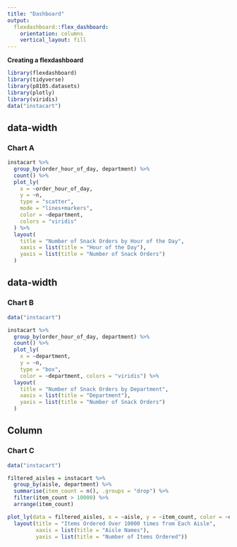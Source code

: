 ```yaml
---
title: "Dashboard"
output: 
  flexdashboard::flex_dashboard:
    orientation: columns
    vertical_layout: fill
---
```



**Creating a flexdashboard**
```r
library(flexdashboard)
library(tidyverse)
library(p8105.datasets)
library(plotly)
library(viridis)
data("instacart")
```





{data-width=250}
-----------------------------------------------------------------------
### Chart A

```r

instacart %>%
  group_by(order_hour_of_day, department) %>%
  count() %>%
  plot_ly(
    x = ~order_hour_of_day,
    y = ~n,
    type = "scatter",
    mode = "lines+markers",
    color = ~department,
    colors = "viridis"
  ) %>%
  layout(
    title = "Number of Snack Orders by Hour of the Day",
    xaxis = list(title = "Hour of the Day"),
    yaxis = list(title = "Number of Snack Orders")
  )

```

{data-width=550}
-----------------------------------------------------------------------
### Chart B

```r
data("instacart")

instacart %>%
  group_by(order_hour_of_day, department) %>%
  count() %>%
  plot_ly(
    x = ~department,
    y = ~n,
    type = "box",
    color = ~department, colors = "viridis") %>%
  layout(
    title = "Number of Snack Orders by Department",
    xaxis = list(title = "Department"),
    yaxis = list(title = "Number of Snack Orders")
  )


```



Column {data-width=250}
-----------------------------------------------------------------------

### Chart C

```r
data("instacart")

filtered_aisles = instacart %>%
  group_by(aisle, department) %>%
  summarise(item_count = n(), .groups = "drop") %>%
  filter(item_count > 10000) %>%
  arrange(item_count)

plot_ly(data = filtered_aisles, x = ~aisle, y = ~item_count, color = ~department, type = "bar", colors = "viridis") %>%
  layout(title = "Items Ordered Over 10000 times from Each Aisle",
         xaxis = list(title = "Aisle Names"),
         yaxis = list(title = "Number of Items Ordered"))

```




